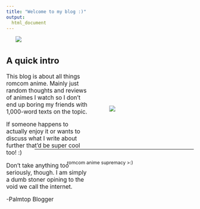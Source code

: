 ```yaml
---
title: "Welcome to my blog :)"
output:
  html_document
---
```


<meta name="viewport" content="width=device-width, initial-scale=1">

<div style="width: 80%; height: auto; float: center; margin-left: 5%; margin-top: 0%;">
![](toradora.png)
</div>
<div style="font-size: 1.1em; margin-left: 0%; margin-top: 7%; width: 45%">
# A quick intro

This blog is about all things romcom anime. Mainly just random thoughts and reviews of animes I watch so I don't end up boring my friends with 1,000-word texts on the topic.

If someone happens to actually enjoy it or wants to discuss what I write about further that'd be super cool too! :)

Don't take anything too seriously, though. I am simply a dumb stoner opining to the void we call the internet.

-Palmtop Blogger
</div>
<div style="margin-left: 55%; margin-top: -55%; width: 50%">
![](love_is_war.png)
</div>

<div style="font-color: red; font-size: 2em; margin-top: 20%; margin-left:15%">
----------------------------------------------------------------------------------------------------------------------------------------
</div>
<div style="font-size: 0.9em; height: auto; text-align: center;">
romcom anime supremacy >:)
</div>